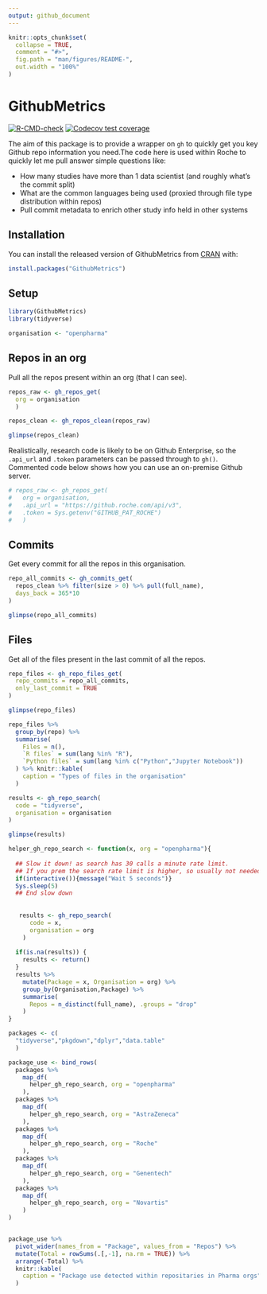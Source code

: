 ```yaml
---
output: github_document
---
```


<!-- README.md is generated from README.Rmd. Please edit that file -->

```r
knitr::opts_chunk$set(
  collapse = TRUE,
  comment = "#>",
  fig.path = "man/figures/README-",
  out.width = "100%"
)
```

# GithubMetrics

<!-- badges: start -->
[![R-CMD-check](https://github.com/openpharma/GithubMetrics/workflows/R-CMD-check/badge.svg)](https://github.com/openpharma/GithubMetrics/actions)
[![Codecov test coverage](https://codecov.io/gh/openpharma/GithubMetrics/branch/master/graph/badge.svg)](https://codecov.io/gh/openpharma/GithubMetrics?branch=master)
<!-- badges: end -->

The aim of this package is to provide a wrapper on `gh` to quickly get you 
key Github repo information you need.The code here is used within Roche to 
quickly let me pull answer simple questions like:

* How many studies have more than 1 data scientist (and roughly what's the commit split)
* What are the common languages being used (proxied through file type distribution within repos)
* Pull commit metadata to enrich other study info held in other systems

## Installation

You can install the released version of GithubMetrics from [CRAN](https://CRAN.R-project.org) with:

``` r
install.packages("GithubMetrics")
```


## Setup

```r
library(GithubMetrics)
library(tidyverse)

organisation <- "openpharma"
```

## Repos in an org

Pull all the repos present within an org (that I can see).

```r
repos_raw <- gh_repos_get(
  org = organisation
  )

repos_clean <- gh_repos_clean(repos_raw)

glimpse(repos_clean) 
```

Realistically, research code is likely to be on Github Enterprise, so 
the `.api_url` and `.token` parameters can be passed through to `gh()`.
Commented code below shows how you can use an on-premise Github server.

```r
# repos_raw <- gh_repos_get(
#   org = organisation,
#   .api_url = "https://github.roche.com/api/v3",
#   .token = Sys.getenv("GITHUB_PAT_ROCHE")
#   )
```

## Commits

Get every commit for all the repos in this organisation.

```r
repo_all_commits <- gh_commits_get(
  repos_clean %>% filter(size > 0) %>% pull(full_name), 
  days_back = 365*10
)

glimpse(repo_all_commits)
```

## Files

Get all of the files present in the last commit of all the repos.

```r
repo_files <- gh_repo_files_get(
  repo_commits = repo_all_commits,
  only_last_commit = TRUE
)

glimpse(repo_files)

repo_files %>%
  group_by(repo) %>%
  summarise(
    Files = n(),
    `R files` = sum(lang %in% "R"),
    `Python files` = sum(lang %in% c("Python","Jupyter Notebook"))
  ) %>% knitr::kable(
    caption = "Types of files in the organisation"
  )
```

```r
results <- gh_repo_search(
  code = "tidyverse",
  organisation = organisation
)

glimpse(results)
```

```r
helper_gh_repo_search <- function(x, org = "openpharma"){
  
  ## Slow it down! as search has 30 calls a minute rate limit.
  ## If you prem the search rate limit is higher, so usually not needed
  if(interactive()){message("Wait 5 seconds")}
  Sys.sleep(5)
  ## End slow down
  
  
   results <- gh_repo_search(
      code = x,
      organisation = org
    ) 
   
  if(is.na(results)) {
    results <- return()
  }
  results %>% 
    mutate(Package = x, Organisation = org) %>%
    group_by(Organisation,Package) %>%
    summarise(
      Repos = n_distinct(full_name), .groups = "drop"
    )
}

packages <- c(
  "tidyverse","pkgdown","dplyr","data.table"
  )

package_use <- bind_rows(
  packages %>%
    map_df(
      helper_gh_repo_search, org = "openpharma"
    ),
  packages %>%
    map_df(
      helper_gh_repo_search, org = "AstraZeneca"
    ),
  packages %>%
    map_df(
      helper_gh_repo_search, org = "Roche"
    ),
  packages %>%
    map_df(
      helper_gh_repo_search, org = "Genentech"
    ),
  packages %>%
    map_df(
      helper_gh_repo_search, org = "Novartis"
    )
)


package_use %>%
  pivot_wider(names_from = "Package", values_from = "Repos") %>%
  mutate(Total = rowSums(.[,-1], na.rm = TRUE)) %>%
  arrange(-Total) %>%
  knitr::kable(
    caption = "Package use detected within repositaries in Pharma orgs"
  )
```

